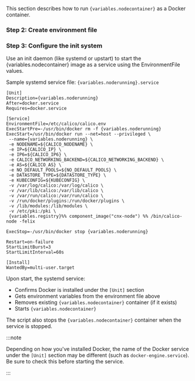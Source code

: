 

This section describes how to run `{variables.nodecontainer}` as a Docker container.

<NonClusterReadOnlyStep />

### Step 2: Create environment file

<EnvironmentFile nodecontainer='{variables.nodecontainer}' />

### Step 3: Configure the init system

Use an init daemon (like systemd or upstart) to start the {variables.nodecontainer} image as a service using the EnvironmentFile values.

Sample systemd service file: `{variables.noderunning}.service`

```shell
[Unit]
Description={variables.noderunning}
After=docker.service
Requires=docker.service

[Service]
EnvironmentFile=/etc/calico/calico.env
ExecStartPre=-/usr/bin/docker rm -f {variables.noderunning}
ExecStart=/usr/bin/docker run --net=host --privileged \
 --name={variables.noderunning} \
 -e NODENAME=${CALICO_NODENAME} \
 -e IP=${CALICO_IP} \
 -e IP6=${CALICO_IP6} \
 -e CALICO_NETWORKING_BACKEND=${CALICO_NETWORKING_BACKEND} \
 -e AS=${CALICO_AS} \
 -e NO_DEFAULT_POOLS=${NO_DEFAULT_POOLS} \
 -e DATASTORE_TYPE=${DATASTORE_TYPE} \
 -e KUBECONFIG=${KUBECONFIG} \
 -v /var/log/calico:/var/log/calico \
 -v /var/lib/calico:/var/lib/calico \
 -v /var/run/calico:/var/run/calico \
 -v /run/docker/plugins:/run/docker/plugins \
 -v /lib/modules:/lib/modules \
 -v /etc/pki:/pki \
 {variables.registry}%% component_image("cnx-node") %% /bin/calico-node -felix

ExecStop=-/usr/bin/docker stop {variables.noderunning}

Restart=on-failure
StartLimitBurst=3
StartLimitInterval=60s

[Install]
WantedBy=multi-user.target
```

Upon start, the systemd service:

- Confirms Docker is installed under the `[Unit]` section
- Gets environment variables from the environment file above
- Removes existing `{variables.nodecontainer}` container (if it exists)
- Starts `{variables.nodecontainer}`

The script also stops the `{variables.nodecontainer}` container when the service is stopped.

:::note

Depending on how you've installed Docker, the name of the Docker service
under the `[Unit]` section may be different (such as `docker-engine.service`).
Be sure to check this before starting the service.

:::
